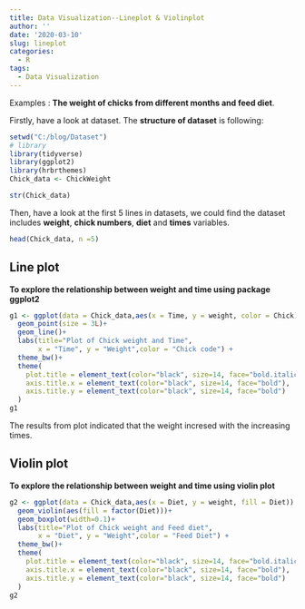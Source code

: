 ```yaml
---
title: Data Visualization--Lineplot & Violinplot
author: ''
date: '2020-03-10'
slug: lineplot
categories:
  - R
tags:
  - Data Visualization
---
```

Examples : **The weight of chicks from different months and feed diet**.
   
Firstly, have a look at dataset. The **structure of dataset** is following:

```r
setwd("C:/blog/Dataset")
# library
library(tidyverse)
library(ggplot2)
library(hrbrthemes)
Chick_data <- ChickWeight

str(Chick_data)
```

Then, have a look at the first 5 lines in datasets, we could find the dataset includes **weight**, **chick numbers**, **diet** and **times** variables.

```r
head(Chick_data, n =5)
```

## Line plot

**To explore the relationship between weight and time using package ggplot2**

```r
g1 <- ggplot(data = Chick_data,aes(x = Time, y = weight, color = Chick)) +
  geom_point(size = 3L)+
  geom_line()+
  labs(title="Plot of Chick weight and Time",
       x = "Time", y = "Weight",color = "Chick code") +
  theme_bw()+
  theme(
    plot.title = element_text(color="black", size=14, face="bold.italic"),
    axis.title.x = element_text(color="black", size=14, face="bold"),
    axis.title.y = element_text(color="black", size=14, face="bold")
  )
g1
```

The results from plot indicated that the weight incresed with the increasing times.

## Violin plot

**To explore the relationship between weight and time using violin plot**


```r
g2 <- ggplot(data = Chick_data,aes(x = Diet, y = weight, fill = Diet)) +
  geom_violin(aes(fill = factor(Diet)))+
  geom_boxplot(width=0.1)+
  labs(title="Plot of Chick weight and Feed diet",
       x = "Diet", y = "Weight",color = "Feed Diet") +
  theme_bw()+
  theme(
    plot.title = element_text(color="black", size=14, face="bold.italic"),
    axis.title.x = element_text(color="black", size=14, face="bold"),
    axis.title.y = element_text(color="black", size=14, face="bold")
  )
g2

```